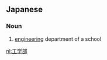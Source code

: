 ==Japanese==
{{ja-kanjitab|こう|がく|ぶ|yomi=o}}

===Noun===
{{ja-noun|こうがくぶ}}

# [[engineering]] department of a school

[[nl:工学部]]